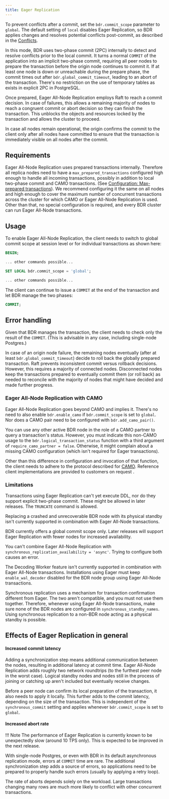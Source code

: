 ```yaml
---
title: Eager Replication
---
```


To prevent conflicts after a commit, set the `bdr.commit_scope`
parameter to `global`. The default setting of `local` disables Eager
Replication, so BDR applies changes and resolves potential conflicts
post-commit, as described in the [Conflicts](conflicts).

In this mode, BDR uses two-phase commit (2PC) internally to detect and
resolve conflicts prior to the local commit. It turns a normal
`COMMIT` of the application into an implicit two-phase commit,
requiring all peer nodes to prepare the transaction before the origin
node continues to commit it. If at least one node is down or
unreachable during the prepare phase, the commit times out after
`bdr.global_commit_timeout`, leading to an abort of the
transaction. There's no restriction on the use of
temporary tables as exists in explicit 2PC in PostgreSQL.

Once prepared, Eager All-Node Replication employs Raft to reach a
commit decision. In case of failures, this allows a remaining
majority of nodes to reach a congruent commit or abort decision so
they can finish the transaction. This unblocks the objects and
resources locked by the transaction and allows the cluster to proceed.

In case all nodes remain operational, the origin confirms the
commit to the client only after all nodes have committed to ensure that the
transaction is immediately visible on all nodes after the commit.

## Requirements

Eager All-Node Replication uses prepared transactions internally.
Therefore all replica nodes need to have a `max_prepared_transactions`
configured high enough to handle all incoming transactions,
possibly in addition to local two-phase commit and CAMO transactions. 
(See [Configuration: Max-prepared transactions](configuration#max-prepared-transactions)).
We recommend configuring it the same on all nodes and high enough to
cover the maximum number of concurrent transactions across the cluster
for which CAMO or Eager All-Node Replication is used. Other than
that, no special configuration is required, and every BDR cluster can
run Eager All-Node transactions.

## Usage

To enable Eager All-Node Replication, the client needs to switch to
global commit scope at session level or for individual transactions
as shown here:

```sql
BEGIN;

... other commands possible...

SET LOCAL bdr.commit_scope = 'global';

... other commands possible...
```

The client can continue to issue a `COMMIT` at the end of the
transaction and let BDR manage the two phases:

```sql
COMMIT;
```

## Error handling

Given that BDR manages the transaction, the client needs to check only the
result of the `COMMIT`. (This is advisable in any case, including single-node
Postgres.)

In case of an origin node failure, the remaining nodes eventually
(after at least `bdr.global_commit_timeout`) decide to roll back the
globally prepared transaction. Raft prevents inconsistent commit versus
rollback decisions. However, this requires a majority of connected
nodes. Disconnected nodes keep the transactions prepared
to eventually commit them (or roll back) as needed to reconcile with the
majority of nodes that might have decided and made further progress.

### Eager All-Node Replication with CAMO

Eager All-Node Replication goes beyond CAMO and implies it. There's no
need to also enable `bdr.enable_camo` if `bdr.commit_scope`
is set to `global`. Nor does a CAMO pair need to be
configured with `bdr.add_camo_pair()`.

You can use any other active BDR node in the role of a CAMO partner to
query a transaction's status. However, you must indicate this non-CAMO usage 
to the `bdr.logical_transaction_status` function with a
third argument of `require_camo_partner = false`. Otherwise, it might
complain about a missing CAMO configuration (which isn't required for
Eager transactions).

Other than this difference in configuration and invocation of that
function, the client needs to adhere to the protocol
described for [CAMO](camo). Reference client implementations are provided to customers on request .

### Limitations

Transactions using Eager Replication can't yet execute DDL,
nor do they support explicit two-phase commit.
These might be allowed in later releases.
The `TRUNCATE` command is allowed.

Replacing a crashed and unrecoverable BDR node with its physical
standby isn't currently supported in combination with Eager All-Node
transactions.

BDR currently offers a global commit scope only. Later releases
will support Eager Replication with fewer nodes for increased
availability.

You can't combine Eager All-Node Replication with
`synchronous_replication_availability = 'async'`. Trying to configure
both causes an error.

The Decoding Worker feature isn't currently supported in combination
with Eager All-Node transactions. Installations using Eager must keep
`enable_wal_decoder` disabled for the BDR node group using Eager All-Node transactions.

Synchronous replication uses a mechanism for transaction confirmation
different from Eager. The two aren't compatible, and you must not use them
together. Therefore, whenever using Eager All-Node transactions,
make sure none of the BDR nodes are configured in
`synchronous_standby_names`. Using synchronous replication to a
non-BDR node acting as a physical standby is possible.

## Effects of Eager Replication in general

#### Increased commit latency

Adding a synchronization step means additional communication between
the nodes, resulting in additional latency at commit time. Eager All-Node 
Replication adds roughly two network roundtrips (to the furthest
peer node in the worst case). Logical standby nodes and nodes still
in the process of joining or catching up aren't included but
eventually receive changes.

Before a peer node can confirm its local preparation of the
transaction, it also needs to apply it locally. This further adds to
the commit latency, depending on the size of the transaction.
This is independent of the `synchronous_commit` setting and
applies whenever `bdr.commit_scope` is set to `global`.

#### Increased abort rate

!!! Note
    The performance of Eager Replication is currently known to be
	unexpectedly slow (around 10 TPS only). This is expected to be
	improved in the next release.

With single-node Postgres, or even with BDR in its default asynchronous
replication mode, errors at `COMMIT` time are rare. The additional
synchronization step adds a source of errors, so applications need to
be prepared to properly handle such errors (usually by applying a
retry loop).

The rate of aborts depends solely on the workload. Large transactions
changing many rows are much more likely to conflict with other
concurrent transactions.
